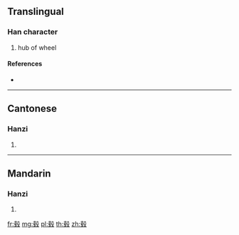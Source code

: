 {{also|轂}}
==Translingual==

===Han character===
{{Han char|rn=79|rad=殳|as=09|sn=13|four=|canj=GQHNE}}

# hub of wheel

====References====
* {{Han ref|kx=0587.031|hdz=32161.070|uh=6BC2|ud=27586}}

----

==Cantonese==

===Hanzi===
{{yue-hanzi|jyut=|y=guk1|tra=轂}}

# {{defn|lang=yue|sort=殳09}}

----

==Mandarin==

===Hanzi===
{{cmn-hanzi|tra=轂|pin=[[gǔ]] ([[gu3]])|wg=ku<sup>3</sup>}}

# {{defn|lang=cmn|sort=殳09}}

[[fr:毂]]
[[mg:毂]]
[[pl:毂]]
[[th:毂]]
[[zh:毂]]